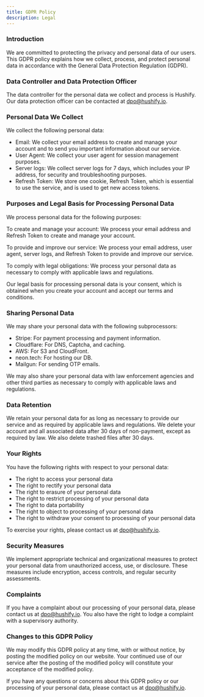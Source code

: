 ```yaml
---
title: GDPR Policy
description: Legal
---
```


### Introduction

We are committed to protecting the privacy and personal data of our users. This GDPR policy explains how we collect, process, and protect personal data in accordance with the General Data Protection Regulation (GDPR).

### Data Controller and Data Protection Officer

The data controller for the personal data we collect and process is Hushify. Our data protection officer can be contacted at dpo@hushify.io.

### Personal Data We Collect

We collect the following personal data:

-   Email: We collect your email address to create and manage your account and to send you important information about our service.
-   User Agent: We collect your user agent for session management purposes.
-   Server logs: We collect server logs for 7 days, which includes your IP address, for security and troubleshooting purposes.
-   Refresh Token: We store one cookie, Refresh Token, which is essential to use the service, and is used to get new access tokens.

### Purposes and Legal Basis for Processing Personal Data

We process personal data for the following purposes:

To create and manage your account: We process your email address and Refresh Token to create and manage your account.

To provide and improve our service: We process your email address, user agent, server logs, and Refresh Token to provide and improve our service.

To comply with legal obligations: We process your personal data as necessary to comply with applicable laws and regulations.

Our legal basis for processing personal data is your consent, which is obtained when you create your account and accept our terms and conditions.

### Sharing Personal Data

We may share your personal data with the following subprocessors:

-   Stripe: For payment processing and payment information.
-   Cloudflare: For DNS, Captcha, and caching.
-   AWS: For S3 and CloudFront.
-   neon.tech: For hosting our DB.
-   Mailgun: For sending OTP emails.

We may also share your personal data with law enforcement agencies and other third parties as necessary to comply with applicable laws and regulations.

### Data Retention

We retain your personal data for as long as necessary to provide our service and as required by applicable laws and regulations. We delete your account and all associated data after 30 days of non-payment, except as required by law. We also delete trashed files after 30 days.

### Your Rights

You have the following rights with respect to your personal data:

-   The right to access your personal data
-   The right to rectify your personal data
-   The right to erasure of your personal data
-   The right to restrict processing of your personal data
-   The right to data portability
-   The right to object to processing of your personal data
-   The right to withdraw your consent to processing of your personal data

To exercise your rights, please contact us at dpo@hushify.io.

### Security Measures

We implement appropriate technical and organizational measures to protect your personal data from unauthorized access, use, or disclosure. These measures include encryption, access controls, and regular security assessments.

### Complaints

If you have a complaint about our processing of your personal data, please contact us at dpo@hushify.io. You also have the right to lodge a complaint with a supervisory authority.

### Changes to this GDPR Policy

We may modify this GDPR policy at any time, with or without notice, by posting the modified policy on our website. Your continued use of our service after the posting of the modified policy will constitute your acceptance of the modified policy.

If you have any questions or concerns about this GDPR policy or our processing of your personal data, please contact us at dpo@hushify.io.

